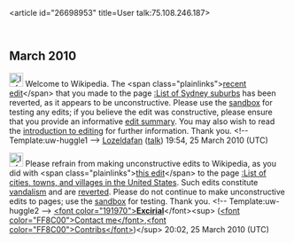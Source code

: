 <article id="26698953" title=User talk:75.108.246.187>
	<talkpage id="26698953" title="User talk:75.108.246.187">

== March 2010 ==

[[Image:Information.png|25px]] Welcome to Wikipedia. The &lt;span class=&quot;plainlinks&quot;&gt;[http://en.wikipedia.org/wiki/List_of_Sydney_suburbs?diff=352027386 recent edit]&lt;/span&gt; that you made to the page [[:List of Sydney suburbs]] has been reverted, as it appears to be unconstructive. Please use the [[Wikipedia:Sandbox|sandbox]] for testing any edits; if you believe the edit was constructive, please ensure that you provide an informative [[Help:Edit summary|edit summary]]. You may also wish to read the [[Wikipedia:Introduction|introduction to editing]] for further information. Thank you. &lt;!-- Template:uw-huggle1 --&gt; [[User:Lozeldafan|Lozeldafan]] ([[User talk:Lozeldafan|talk]]) 19:54, 25 March 2010 (UTC)

[[Image:Information.svg|25px]] Please refrain from making unconstructive edits to Wikipedia, as you did with &lt;span class=&quot;plainlinks&quot;&gt;[http://en.wikipedia.org/wiki/List_of_cities%2c_towns%2c_and_villages_in_the_United_States?diff=352029237 this edit]&lt;/span&gt; to the page [[:List of cities, towns, and villages in the United States]]. Such edits constitute [[Wikipedia:Vandalism|vandalism]] and are [[Help:Reverting|reverted]]. Please do not continue to make unconstructive edits to pages; use the [[Wikipedia:Sandbox|sandbox]] for testing. Thank you. &lt;!-- Template:uw-huggle2 --&gt; [[User:Excirial|&lt;font color=&quot;191970&quot;&gt;'''Excirial''']]&lt;/font&gt;&lt;sup&gt; ([[User talk:Excirial|&lt;font color=&quot;FF8C00&quot;&gt;Contact me&lt;/font&gt;]],[[Special:Contributions/Excirial|&lt;font color=&quot;FF8C00&quot;&gt;Contribs&lt;/font&gt;]])&lt;/sup&gt; 20:02, 25 March 2010 (UTC)
	</talkpage>
</article>